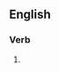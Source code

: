 ==English==

===Verb===
{{head|en|present participle}}

# {{present participle of|cache|lang=en|nocat=1}}